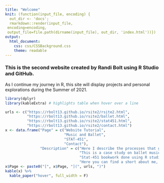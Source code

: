 ```yaml
---
title: "Welcome"
knit: (function(input_file, encoding) {
  out_dir <- 'docs';
  rmarkdown::render(input_file,
 encoding=encoding,
 output_file=file.path(dirname(input_file), out_dir, 'index.html'))})
output: 
  html_document:
    css: css/CSSBackground.css
    theme: readable
---
```


### This is the second website created by Randi Bolt using R Studio and GitHub. 

As I continue my journey in R, this site will display projects and personal explorations during the Summer of 2021. 

```r
library(dplyr)
library(kableExtra) # highlights table when hover over a line
```


```r
urls <- c("https://rbolt13.github.io/rsite2/rsite2.html",
          "https://rbolt13.github.io/rsite2/ballet.html",
          "https://rbolt13.github.io/rsite2/stat451.html",
          "https://rbolt13.github.io/rsite2/contact.html")
x <- data.frame("Page" = c("Website Tutorial",
                           "Music and Ballet",
                           "STAT-451",
                           "Contact"),
                "Description" = c("Here I describe the processes that go into making a  website (like this one) using rstudio and github.",
                                  "This is a case study on ballet music, using the spotifyr package.",
                                  "Stat-451 bookwork done using R studio, coming soon.",
                                  "Here you can find a short about me, my eamil address, and links to other projects I've worked on during my undergrad."))
x$Page <- paste0("[", x$Page, "](", urls, ")")
kable(x) %>%
  kable_paper("hover", full_width = F) 
```





